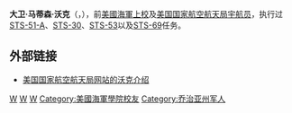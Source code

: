 {{宇航员信息框
| 姓名                  = 大卫·马蒂森·沃克
| 照片                  = Walker-dm.jpg
| 标题                  = 美国国家航空航天局宇航员
| 国籍                  = {{flagicon|USA}} [[美国|美国]]
| 状态                  = 已去世
| 出生日期          = 1944年5月20日
| 出生地点          = {{flagicon|USA}} [[佐治亚州|佐治亚州]]，哥伦布
| 去世日期          = 2001年4月23日
| 去世地点          = {{flagicon|USA}} [[得克萨斯州|得克萨斯州]]，[[休斯敦|休斯敦]]
| 军阶                  = [[上校|上校]]（[[美国海军|美国海军]]）
| 之前职业          = [[试飞员|试飞员]]
| 选择                  = [[第八组宇航员|第八组宇航员]]
| 太空时间          = 30天4小时27分钟
| 任务                  = [[STS-51-A|STS-51-A]]、[[STS-30|STS-30]]、[[STS-53|STS-53]]、<br />[[STS-69|STS-69]]
| 任务徽章          = [[File:Sts-51-a-patch.png|30px]] [[File:Sts-30-patch.png|30px]] [[File:STS-53_patch.svg|30px]] [[File:Sts-69-patch.png|30px]]
|}}

'''大卫·马蒂森·沃克'''（{{lang|en|'''David Mathieson Walker'''}}，{{bd|1944年|5月20日|2001年|4月23日|catIdx=W}}），前[[美國海軍|美國海軍]][[上校|上校]]及[[美国国家航空航天局|美国国家航空航天局]][[宇航员|宇航员]]，执行过[[STS-51-A|STS-51-A]]、[[STS-30|STS-30]]、[[STS-53|STS-53]]以及[[STS-69|STS-69]]任务。

== 外部链接 ==
* {{En icon}}[https://web.archive.org/web/20061026100149/http://www.jsc.nasa.gov/Bios/htmlbios/walker.html 美国国家航空航天局网站的沃克介绍]

{{第八组宇航员}}
{{Authority control}}
{{宇航员小作品}}
{{DEFAULTSORT:Walker, David M.}}
[[Category:美國海軍上校|W]]
[[Category:鹰级童军|W]]
[[Category:第八组宇航员|W]]
[[Category:美國海軍學院校友|Category:美國海軍學院校友]]
[[Category:乔治亚州军人|Category:乔治亚州军人]]